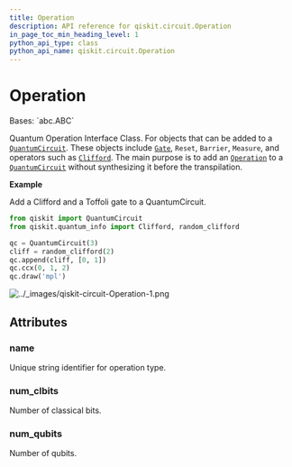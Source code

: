 ```yaml
---
title: Operation
description: API reference for qiskit.circuit.Operation
in_page_toc_min_heading_level: 1
python_api_type: class
python_api_name: qiskit.circuit.Operation
---
```


# Operation

<Class id="qiskit.circuit.Operation" isDedicatedPage={true} github="https://github.com/qiskit/qiskit/tree/stable/0.23/qiskit/circuit/operation.py" signature="Operation">
  Bases: `abc.ABC`

  Quantum Operation Interface Class. For objects that can be added to a [`QuantumCircuit`](qiskit.circuit.QuantumCircuit "qiskit.circuit.QuantumCircuit"). These objects include [`Gate`](qiskit.circuit.Gate "qiskit.circuit.Gate"), `Reset`, `Barrier`, `Measure`, and operators such as [`Clifford`](qiskit.quantum_info.Clifford "qiskit.quantum_info.Clifford"). The main purpose is to add an [`Operation`](#qiskit.circuit.Operation "qiskit.circuit.Operation") to a [`QuantumCircuit`](qiskit.circuit.QuantumCircuit "qiskit.circuit.QuantumCircuit") without synthesizing it before the transpilation.

  **Example**

  Add a Clifford and a Toffoli gate to a QuantumCircuit.

  ```python
  from qiskit import QuantumCircuit
  from qiskit.quantum_info import Clifford, random_clifford

  qc = QuantumCircuit(3)
  cliff = random_clifford(2)
  qc.append(cliff, [0, 1])
  qc.ccx(0, 1, 2)
  qc.draw('mpl')
  ```

  ![../\_images/qiskit-circuit-Operation-1.png](/images/api/qiskit/0.42/qiskit-circuit-Operation-1.png)

  ## Attributes

  ### name

  <Attribute id="qiskit.circuit.Operation.name">
    Unique string identifier for operation type.
  </Attribute>

  ### num\_clbits

  <Attribute id="qiskit.circuit.Operation.num_clbits">
    Number of classical bits.
  </Attribute>

  ### num\_qubits

  <Attribute id="qiskit.circuit.Operation.num_qubits">
    Number of qubits.
  </Attribute>
</Class>

